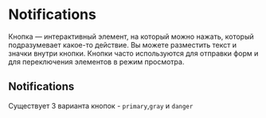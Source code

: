 
<Meta title="Components/Notifications" />

# Notifications

Кнопка — интерактивный элемент, на который можно нажать, который подразумевает какое-то действие.
Вы можете разместить текст и значки внутри кнопки.
Кнопки часто используются для отправки форм и для переключения элементов в режим просмотра.


## Notifications

Существует 3 варианта кнопок - `primary`,`gray` и `danger`

<Canvas of={TestStories.Variants}/>
